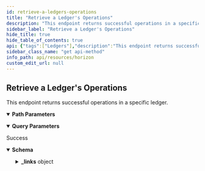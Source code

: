 ```yaml
---
id: retrieve-a-ledgers-operations
title: "Retrieve a Ledger's Operations"
description: "This endpoint returns successful operations in a specific ledger."
sidebar_label: "Retrieve a Ledger's Operations"
hide_title: true
hide_table_of_contents: true
api: {"tags":["Ledgers"],"description":"This endpoint returns successful operations in a specific ledger.","operationId":"RetrieveALedgersOperations","parameters":[{"name":"sequence","in":"path","required":true,"description":"The sequence number of a specific ledger.","schema":{"type":"integer","example":0}},{"name":"cursor","in":"query","required":false,"description":"A number that points to a specific location in a collection of responses and is pulled from the paging_token value of a record.","schema":{"type":"integer","example":6606617478959105}},{"name":"order","in":"query","required":false,"description":"A designation of the order in which records should appear. Options include asc (ascending) or desc (descending). If this argument isn’t set, it defaults to asc.","schema":{"type":"string","enum":["asc","desc"]}},{"name":"limit","in":"query","required":false,"description":"The maximum number of records returned. The limit can range from 1 to 200 - an upper limit that is hardcoded in Horizon for performance reasons. If this argument isn’t designated, it defaults to 10.","schema":{"type":"integer","example":10}},{"name":"includefailed","in":"query","required":false,"description":"Set to true to include failed operations in results. Options include true and false.","schema":{"type":"boolean","enum":[true,false]}},{"name":"join","in":"query","required":false,"description":"Set to transactions to include the transactions which created each of the operations in the response."}],"responses":{"200":{"description":"Success","content":{"application/json":{"schema":{"type":"object","properties":{"_links":{"type":"object","properties":{"effects":{"type":"object","properties":{"href":{"type":"string","format":"link"},"templated":{"type":"boolean"}},"required":["href"]},"precedes":{"type":"object","properties":{"href":{"type":"string","format":"link"},"templated":{"type":"boolean"}},"required":["href"]},"self":{"type":"object","properties":{"href":{"type":"string","format":"link"},"templated":{"type":"boolean"}},"required":["href"]},"succeds":{"type":"object","properties":{"href":{"type":"string","format":"link"},"templated":{"type":"boolean"}},"required":["href"]},"transaction":{"type":"object","properties":{"href":{"type":"string","format":"link"},"templated":{"type":"boolean"}},"required":["href"]}}},"id":{"type":"string"},"paging_token":{"type":"string"},"type_i":{"type":"number","example":0},"type":{"type":"string","example":"create_account"}}},"examples":{"RetrieveALedgersOperations":{"value":{"_links":{"self":{"href":"https://horizon.stellar.org/ledgers/27147222/operations?cursor=&limit=2&order=asc"},"next":{"href":"https://horizon.stellar.org/ledgers/27147222/operations?cursor=116596430667259905&limit=2&order=asc"},"prev":{"href":"https://horizon.stellar.org/ledgers/27147222/operations?cursor=116596430667255809&limit=2&order=desc"}},"_embedded":{"records":[{"_links":{"self":{"href":"https://horizon.stellar.org/operations/116596430667255809"},"transaction":{"href":"https://horizon.stellar.org/transactions/3a644389bbec63dd2b107a03c16711563fc549daa7b7f56f951a2e470f81f2e0"},"effects":{"href":"https://horizon.stellar.org/operations/116596430667255809/effects"},"succeeds":{"href":"https://horizon.stellar.org/effects?order=desc&cursor=116596430667255809"},"precedes":{"href":"https://horizon.stellar.org/effects?order=asc&cursor=116596430667255809"}},"id":"116596430667255809","paging_token":"116596430667255809","transaction_successful":true,"source_account":"GDQWI6FKB72DPOJE4CGYCFQZKRPQQIOYXRMZ5KEVGXMG6UUTGJMBCASH","type":"payment","type_i":1,"created_at":"2019-12-06T23:05:38Z","transaction_hash":"3a644389bbec63dd2b107a03c16711563fc549daa7b7f56f951a2e470f81f2e0","asset_type":"credit_alphanum4","asset_code":"NODL","asset_issuer":"GB2Y3AWXVROM2BHFQKQPTWKIOI3TZEBBD3LTKTVQTKEPXGOBE742NODL","from":"GDQWI6FKB72DPOJE4CGYCFQZKRPQQIOYXRMZ5KEVGXMG6UUTGJMBCASH","to":"GAD35Y7AEQYS4WNZND5OV7HQ6ALBDDNTNFO2TN2CM4ERE7ZV4FJBNXZ6","amount":"0.0000077"},{"_links":{"self":{"href":"https://horizon.stellar.org/operations/116596430667259905"},"transaction":{"href":"https://horizon.stellar.org/transactions/83eabfa824b57436eda49bb9ac28675285f6d945325f69db41792078a83d3479"},"effects":{"href":"https://horizon.stellar.org/operations/116596430667259905/effects"},"succeeds":{"href":"https://horizon.stellar.org/effects?order=desc&cursor=116596430667259905"},"precedes":{"href":"https://horizon.stellar.org/effects?order=asc&cursor=116596430667259905"}},"id":"116596430667259905","paging_token":"116596430667259905","transaction_successful":true,"source_account":"GBE63IHPHXHKQHIF7L5P5MGOV4MMDYE6RGZCJYWJPBRQZDJ5MOAPOX7A","type":"manage_offer","type_i":3,"created_at":"2019-12-06T23:05:38Z","transaction_hash":"83eabfa824b57436eda49bb9ac28675285f6d945325f69db41792078a83d3479","amount":"0.0000023","price":"0.0484621","price_r":{"n":484621,"d":10000000},"buying_asset_type":"native","selling_asset_type":"credit_alphanum4","selling_asset_code":"RMT","selling_asset_issuer":"GDEGOXPCHXWFYY234D2YZSPEJ24BX42ESJNVHY5H7TWWQSYRN5ZKZE3N","offer_id":0}]}}}}}}}},"method":"get","path":"/ledgers/{sequence}/operations","servers":[{"url":"https://horizon.stellar.org","description":"The main network"},{"url":"https://horizon-testnet.stellar.org","description":"The test network"}],"info":{"title":"Horizon","version":"0.0.1"},"postman":{"name":"Retrieve a Ledger's Operations","description":{"content":"This endpoint returns successful operations in a specific ledger.","type":"text/plain"},"url":{"path":["ledgers",":sequence","operations"],"host":["{{baseUrl}}"],"query":[{"disabled":false,"description":{"content":"A number that points to a specific location in a collection of responses and is pulled from the paging_token value of a record.","type":"text/plain"},"key":"cursor","value":""},{"disabled":false,"description":{"content":"A designation of the order in which records should appear. Options include asc (ascending) or desc (descending). If this argument isn’t set, it defaults to asc.","type":"text/plain"},"key":"order","value":""},{"disabled":false,"description":{"content":"The maximum number of records returned. The limit can range from 1 to 200 - an upper limit that is hardcoded in Horizon for performance reasons. If this argument isn’t designated, it defaults to 10.","type":"text/plain"},"key":"limit","value":""},{"disabled":false,"description":{"content":"Set to true to include failed operations in results. Options include true and false.","type":"text/plain"},"key":"includefailed","value":""},{"description":{"content":"Set to transactions to include the transactions which created each of the operations in the response.","type":"text/plain"},"key":"join","value":""}],"variable":[{"disabled":false,"description":{"content":"(Required) The sequence number of a specific ledger.","type":"text/plain"},"type":"any","value":"","key":"sequence"}]},"header":[{"key":"Accept","value":"application/json"}],"method":"GET"}}
sidebar_class_name: "get api-method"
info_path: api/resources/horizon
custom_edit_url: null
---
```



## Retrieve a Ledger's Operations



This endpoint returns successful operations in a specific ledger.

<details style={{"marginBottom":"1rem"}} data-collapsed={false} open={true}><summary style={{}}><strong>Path Parameters</strong></summary><div><ul><ParamsItem className={"paramsItem"} param={{"name":"sequence","in":"path","required":true,"description":"The sequence number of a specific ledger.","schema":{"type":"integer","example":0}}}></ParamsItem></ul></div></details><details style={{"marginBottom":"1rem"}} data-collapsed={false} open={true}><summary style={{}}><strong>Query Parameters</strong></summary><div><ul><ParamsItem className={"paramsItem"} param={{"name":"cursor","in":"query","required":false,"description":"A number that points to a specific location in a collection of responses and is pulled from the paging_token value of a record.","schema":{"type":"integer","example":6606617478959105}}}></ParamsItem><ParamsItem className={"paramsItem"} param={{"name":"order","in":"query","required":false,"description":"A designation of the order in which records should appear. Options include asc (ascending) or desc (descending). If this argument isn’t set, it defaults to asc.","schema":{"type":"string","enum":["asc","desc"]}}}></ParamsItem><ParamsItem className={"paramsItem"} param={{"name":"limit","in":"query","required":false,"description":"The maximum number of records returned. The limit can range from 1 to 200 - an upper limit that is hardcoded in Horizon for performance reasons. If this argument isn’t designated, it defaults to 10.","schema":{"type":"integer","example":10}}}></ParamsItem><ParamsItem className={"paramsItem"} param={{"name":"includefailed","in":"query","required":false,"description":"Set to true to include failed operations in results. Options include true and false.","schema":{"type":"boolean","enum":[true,false]}}}></ParamsItem><ParamsItem className={"paramsItem"} param={{"name":"join","in":"query","required":false,"description":"Set to transactions to include the transactions which created each of the operations in the response."}}></ParamsItem></ul></div></details><div><ApiTabs><TabItem label={"200"} value={"200"}><div>

Success

</div><div><MimeTabs schemaType={"response"}><TabItem label={"application/json"} value={"application/json"}><SchemaTabs><TabItem label={"Schema"} value={"Schema"}><details style={{}} data-collapsed={false} open={true}><summary style={{"textAlign":"left"}}><strong>Schema</strong></summary><div style={{"textAlign":"left","marginLeft":"1rem"}}></div><ul style={{"marginLeft":"1rem"}}><SchemaItem collapsible={true} className={"schemaItem"}><details style={{}}><summary style={{}}><strong>_links</strong><span style={{"opacity":"0.6"}}> object</span></summary><div style={{"marginLeft":"1rem"}}><SchemaItem collapsible={true} className={"schemaItem"}><details style={{}}><summary style={{}}><strong>effects</strong><span style={{"opacity":"0.6"}}> object</span></summary><div style={{"marginLeft":"1rem"}}><SchemaItem collapsible={false} name={"href"} required={false} deprecated={undefined} schemaDescription={undefined} schemaName={"link"} qualifierMessage={undefined} defaultValue={undefined}></SchemaItem><SchemaItem collapsible={false} name={"templated"} required={false} deprecated={undefined} schemaDescription={undefined} schemaName={"boolean"} qualifierMessage={undefined} defaultValue={undefined}></SchemaItem></div></details></SchemaItem><SchemaItem collapsible={true} className={"schemaItem"}><details style={{}}><summary style={{}}><strong>precedes</strong><span style={{"opacity":"0.6"}}> object</span></summary><div style={{"marginLeft":"1rem"}}><SchemaItem collapsible={false} name={"href"} required={false} deprecated={undefined} schemaDescription={undefined} schemaName={"link"} qualifierMessage={undefined} defaultValue={undefined}></SchemaItem><SchemaItem collapsible={false} name={"templated"} required={false} deprecated={undefined} schemaDescription={undefined} schemaName={"boolean"} qualifierMessage={undefined} defaultValue={undefined}></SchemaItem></div></details></SchemaItem><SchemaItem collapsible={true} className={"schemaItem"}><details style={{}}><summary style={{}}><strong>self</strong><span style={{"opacity":"0.6"}}> object</span></summary><div style={{"marginLeft":"1rem"}}><SchemaItem collapsible={false} name={"href"} required={false} deprecated={undefined} schemaDescription={undefined} schemaName={"link"} qualifierMessage={undefined} defaultValue={undefined}></SchemaItem><SchemaItem collapsible={false} name={"templated"} required={false} deprecated={undefined} schemaDescription={undefined} schemaName={"boolean"} qualifierMessage={undefined} defaultValue={undefined}></SchemaItem></div></details></SchemaItem><SchemaItem collapsible={true} className={"schemaItem"}><details style={{}}><summary style={{}}><strong>succeds</strong><span style={{"opacity":"0.6"}}> object</span></summary><div style={{"marginLeft":"1rem"}}><SchemaItem collapsible={false} name={"href"} required={false} deprecated={undefined} schemaDescription={undefined} schemaName={"link"} qualifierMessage={undefined} defaultValue={undefined}></SchemaItem><SchemaItem collapsible={false} name={"templated"} required={false} deprecated={undefined} schemaDescription={undefined} schemaName={"boolean"} qualifierMessage={undefined} defaultValue={undefined}></SchemaItem></div></details></SchemaItem><SchemaItem collapsible={true} className={"schemaItem"}><details style={{}}><summary style={{}}><strong>transaction</strong><span style={{"opacity":"0.6"}}> object</span></summary><div style={{"marginLeft":"1rem"}}><SchemaItem collapsible={false} name={"href"} required={false} deprecated={undefined} schemaDescription={undefined} schemaName={"link"} qualifierMessage={undefined} defaultValue={undefined}></SchemaItem><SchemaItem collapsible={false} name={"templated"} required={false} deprecated={undefined} schemaDescription={undefined} schemaName={"boolean"} qualifierMessage={undefined} defaultValue={undefined}></SchemaItem></div></details></SchemaItem></div></details></SchemaItem><SchemaItem collapsible={false} name={"id"} required={false} deprecated={undefined} schemaDescription={undefined} schemaName={"string"} qualifierMessage={undefined} defaultValue={undefined}></SchemaItem><SchemaItem collapsible={false} name={"paging_token"} required={false} deprecated={undefined} schemaDescription={undefined} schemaName={"string"} qualifierMessage={undefined} defaultValue={undefined}></SchemaItem><SchemaItem collapsible={false} name={"type_i"} required={false} deprecated={undefined} schemaDescription={undefined} schemaName={"number"} qualifierMessage={undefined} defaultValue={undefined}></SchemaItem><SchemaItem collapsible={false} name={"type"} required={false} deprecated={undefined} schemaDescription={undefined} schemaName={"string"} qualifierMessage={undefined} defaultValue={undefined}></SchemaItem></ul></details></TabItem><TabItem label={"Example (from schema)"} value={"Example (from schema)"}><ResponseSamples responseExample={"{\n  \"_links\": {\n    \"effects\": {\n      \"href\": \"string\",\n      \"templated\": true\n    },\n    \"precedes\": {\n      \"href\": \"string\",\n      \"templated\": true\n    },\n    \"self\": {\n      \"href\": \"string\",\n      \"templated\": true\n    },\n    \"succeds\": {\n      \"href\": \"string\",\n      \"templated\": true\n    },\n    \"transaction\": {\n      \"href\": \"string\",\n      \"templated\": true\n    }\n  },\n  \"id\": \"string\",\n  \"paging_token\": \"string\",\n  \"type_i\": 0,\n  \"type\": \"create_account\"\n}"} language={"json"}></ResponseSamples></TabItem><TabItem label={" Retrieve A Ledgers Operations"} value={" Retrieve A Ledgers Operations"}><ResponseSamples responseExample={"{\n  \"_links\": {\n    \"self\": {\n      \"href\": \"https://horizon.stellar.org/ledgers/27147222/operations?cursor=&limit=2&order=asc\"\n    },\n    \"next\": {\n      \"href\": \"https://horizon.stellar.org/ledgers/27147222/operations?cursor=116596430667259905&limit=2&order=asc\"\n    },\n    \"prev\": {\n      \"href\": \"https://horizon.stellar.org/ledgers/27147222/operations?cursor=116596430667255809&limit=2&order=desc\"\n    }\n  },\n  \"_embedded\": {\n    \"records\": [\n      {\n        \"_links\": {\n          \"self\": {\n            \"href\": \"https://horizon.stellar.org/operations/116596430667255809\"\n          },\n          \"transaction\": {\n            \"href\": \"https://horizon.stellar.org/transactions/3a644389bbec63dd2b107a03c16711563fc549daa7b7f56f951a2e470f81f2e0\"\n          },\n          \"effects\": {\n            \"href\": \"https://horizon.stellar.org/operations/116596430667255809/effects\"\n          },\n          \"succeeds\": {\n            \"href\": \"https://horizon.stellar.org/effects?order=desc&cursor=116596430667255809\"\n          },\n          \"precedes\": {\n            \"href\": \"https://horizon.stellar.org/effects?order=asc&cursor=116596430667255809\"\n          }\n        },\n        \"id\": \"116596430667255809\",\n        \"paging_token\": \"116596430667255809\",\n        \"transaction_successful\": true,\n        \"source_account\": \"GDQWI6FKB72DPOJE4CGYCFQZKRPQQIOYXRMZ5KEVGXMG6UUTGJMBCASH\",\n        \"type\": \"payment\",\n        \"type_i\": 1,\n        \"created_at\": \"2019-12-06T23:05:38Z\",\n        \"transaction_hash\": \"3a644389bbec63dd2b107a03c16711563fc549daa7b7f56f951a2e470f81f2e0\",\n        \"asset_type\": \"credit_alphanum4\",\n        \"asset_code\": \"NODL\",\n        \"asset_issuer\": \"GB2Y3AWXVROM2BHFQKQPTWKIOI3TZEBBD3LTKTVQTKEPXGOBE742NODL\",\n        \"from\": \"GDQWI6FKB72DPOJE4CGYCFQZKRPQQIOYXRMZ5KEVGXMG6UUTGJMBCASH\",\n        \"to\": \"GAD35Y7AEQYS4WNZND5OV7HQ6ALBDDNTNFO2TN2CM4ERE7ZV4FJBNXZ6\",\n        \"amount\": \"0.0000077\"\n      },\n      {\n        \"_links\": {\n          \"self\": {\n            \"href\": \"https://horizon.stellar.org/operations/116596430667259905\"\n          },\n          \"transaction\": {\n            \"href\": \"https://horizon.stellar.org/transactions/83eabfa824b57436eda49bb9ac28675285f6d945325f69db41792078a83d3479\"\n          },\n          \"effects\": {\n            \"href\": \"https://horizon.stellar.org/operations/116596430667259905/effects\"\n          },\n          \"succeeds\": {\n            \"href\": \"https://horizon.stellar.org/effects?order=desc&cursor=116596430667259905\"\n          },\n          \"precedes\": {\n            \"href\": \"https://horizon.stellar.org/effects?order=asc&cursor=116596430667259905\"\n          }\n        },\n        \"id\": \"116596430667259905\",\n        \"paging_token\": \"116596430667259905\",\n        \"transaction_successful\": true,\n        \"source_account\": \"GBE63IHPHXHKQHIF7L5P5MGOV4MMDYE6RGZCJYWJPBRQZDJ5MOAPOX7A\",\n        \"type\": \"manage_offer\",\n        \"type_i\": 3,\n        \"created_at\": \"2019-12-06T23:05:38Z\",\n        \"transaction_hash\": \"83eabfa824b57436eda49bb9ac28675285f6d945325f69db41792078a83d3479\",\n        \"amount\": \"0.0000023\",\n        \"price\": \"0.0484621\",\n        \"price_r\": {\n          \"n\": 484621,\n          \"d\": 10000000\n        },\n        \"buying_asset_type\": \"native\",\n        \"selling_asset_type\": \"credit_alphanum4\",\n        \"selling_asset_code\": \"RMT\",\n        \"selling_asset_issuer\": \"GDEGOXPCHXWFYY234D2YZSPEJ24BX42ESJNVHY5H7TWWQSYRN5ZKZE3N\",\n        \"offer_id\": 0\n      }\n    ]\n  }\n}"} language={"json"}></ResponseSamples></TabItem></SchemaTabs></TabItem></MimeTabs></div></TabItem></ApiTabs></div>
      